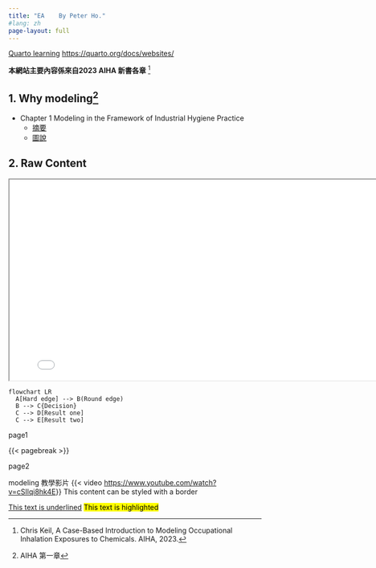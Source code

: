```yaml
---
title: "EA    By Peter Ho."
#lang: zh    
page-layout: full
---
```


[Quarto learning](https://quarto.org/docs/websites/) <https://quarto.org/docs/websites/>

::: callout-important
**本網站主要內容係來自2023 AIHA 新書各章** [^1]
:::

[^1]: Chris Keil, A Case-Based Introduction to Modeling Occupational Inhalation Exposures to Chemicals. AIHA, 2023.

## 1. Why modeling[^2]

[^2]: AIHA 第一章

-   Chapter 1 Modeling in the Framework of Industrial Hygiene Practice
    -   [摘要](docs/web_CH1_Why_modeling.html)
    -   [圖說](docs/info/info_CH1_Why_modeling.html)

## 2. Raw Content

::: border
```{=html}
<iframe src="docs/web_CH1_Why_modeling.html" width="800" height="400"></iframe>
```
:::

::: border
```mermaid
flowchart LR
  A[Hard edge] --> B(Round edge)
  B --> C{Decision}
  C --> D[Result one]
  C --> E[Result two]
```
:::

page1

{{< pagebreak >}}

\newpage

page2

::: border
modeling 教學影片 {{< video <https://www.youtube.com/watch?v=cSIlqi8hk4E>}} This content can be styled with a border
:::

[This text is underlined]{.underline} [This text is highlighted]{.mark}

